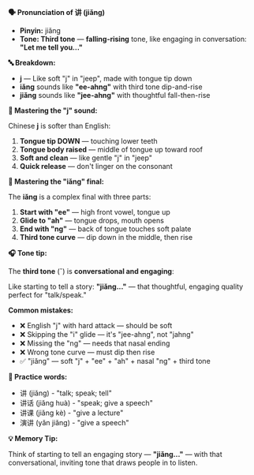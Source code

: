**🗣️ Pronunciation of 讲 (jiǎng)**

- **Pinyin:** jiǎng
- **Tone: Third tone** — **falling-rising** tone, like engaging in conversation: **"Let me tell
  you..."**

**🔤 Breakdown:**

- **j** — Like soft "j" in "jeep", made with tongue tip down
- **iǎng** sounds like **"ee-ahng"** with third tone dip-and-rise
- **jiǎng** sounds like **"jee-ahng"** with thoughtful fall-then-rise

**🎯 Mastering the "j" sound:**

Chinese **j** is softer than English:

1. **Tongue tip DOWN** — touching lower teeth
2. **Tongue body raised** — middle of tongue up toward roof
3. **Soft and clean** — like gentle "j" in "jeep"
4. **Quick release** — don't linger on the consonant

**🎯 Mastering the "iǎng" final:**

The **iǎng** is a complex final with three parts:

1. **Start with "ee"** — high front vowel, tongue up
2. **Glide to "ah"** — tongue drops, mouth opens
3. **End with "ng"** — back of tongue touches soft palate
4. **Third tone curve** — dip down in the middle, then rise

**🎧 Tone tip:**

The **third tone** (ˇ) is **conversational and engaging**:

Like starting to tell a story: **"jiǎng..."** — that thoughtful, engaging quality perfect for
"talk/speak."

**Common mistakes:**

- ❌ English "j" with hard attack — should be soft
- ❌ Skipping the "i" glide — it's "jee-ahng", not "jahng"
- ❌ Missing the "ng" — needs that nasal ending
- ❌ Wrong tone curve — must dip then rise
- ✅ "jiǎng" — soft "j" + "ee" + "ah" + nasal "ng" + third tone

**📝 Practice words:**

- 讲 (jiǎng) - "talk; speak; tell"
- 讲话 (jiǎng huà) - "speak; give a speech"
- 讲课 (jiǎng kè) - "give a lecture"
- 演讲 (yǎn jiǎng) - "give a speech"

**💡 Memory Tip:**

Think of starting to tell an engaging story — **"jiǎng..."** — with that conversational, inviting
tone that draws people in to listen.

